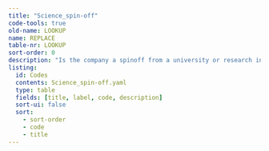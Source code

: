 ```yaml
---
title: "Science_spin-off"
code-tools: true
old-name: LOOKUP
name: REPLACE
table-nr: LOOKUP
sort-order: 0
description: "Is the company a spinoff from a university or research institute"
listing:
  id: Codes
  contents: Science_spin-off.yaml
  type: table
  fields: [title, label, code, description]
  sort-ui: false
  sort:
    - sort-order
    - code
    - title
---
```


:::{ #Codes }
:::
